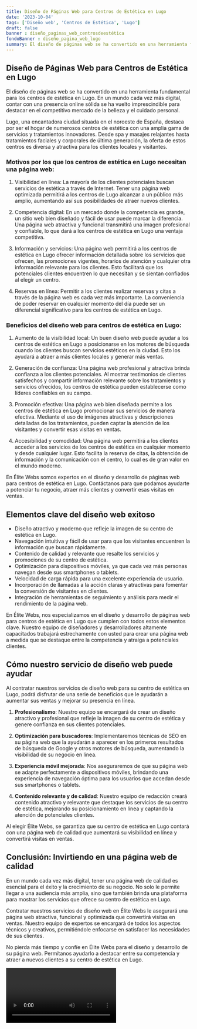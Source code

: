 ```yaml
---
title: Diseño de Páginas Web para Centros de Estética en Lugo
date: '2023-10-04'
tags: ['Diseño web', 'Centros de Estética', 'Lugo']
draft: false
banner : diseño_paginas_web_centrosdeestética
fondoBanner : diseño_pagina_web_lugo
summary: El diseño de páginas web se ha convertido en una herramienta fundamental para los centros de estética en Lugo. En un mundo cada vez más digital, contar con una presencia online sólida se ha vuelto imprescindible para destacar en el competitivo mercado de la belleza y el cuidado personal.
---
```


## Diseño de Páginas Web para Centros de Estética en Lugo

El diseño de páginas web se ha convertido en una herramienta fundamental para los centros de estética en Lugo. En un mundo cada vez más digital, contar con una presencia online sólida se ha vuelto imprescindible para destacar en el competitivo mercado de la belleza y el cuidado personal.

Lugo, una encantadora ciudad situada en el noroeste de España, destaca por ser el hogar de numerosos centros de estética con una amplia gama de servicios y tratamientos innovadores. Desde spa y masajes relajantes hasta tratamientos faciales y corporales de última generación, la oferta de estos centros es diversa y atractiva para los clientes locales y visitantes.

### Motivos por los que los centros de estética en Lugo necesitan una página web:

1. Visibilidad en línea: La mayoría de los clientes potenciales buscan servicios de estética a través de Internet. Tener una página web optimizada permitirá a los centros de Lugo alcanzar a un público más amplio, aumentando así sus posibilidades de atraer nuevos clientes.

2. Competencia digital: En un mercado donde la competencia es grande, un sitio web bien diseñado y fácil de usar puede marcar la diferencia. Una página web atractiva y funcional transmitirá una imagen profesional y confiable, lo que dará a los centros de estética en Lugo una ventaja competitiva.

3. Información y servicios: Una página web permitirá a los centros de estética en Lugo ofrecer información detallada sobre los servicios que ofrecen, las promociones vigentes, horarios de atención y cualquier otra información relevante para los clientes. Esto facilitará que los potenciales clientes encuentren lo que necesitan y se sientan confiados al elegir un centro.

4. Reservas en línea: Permitir a los clientes realizar reservas y citas a través de la página web es cada vez más importante. La conveniencia de poder reservar en cualquier momento del día puede ser un diferencial significativo para los centros de estética en Lugo.

### Beneficios del diseño web para centros de estética en Lugo:

1. Aumento de la visibilidad local: Un buen diseño web puede ayudar a los centros de estética en Lugo a posicionarse en los motores de búsqueda cuando los clientes buscan servicios estéticos en la ciudad. Esto los ayudará a atraer a más clientes locales y generar más ventas.

2. Generación de confianza: Una página web profesional y atractiva brinda confianza a los clientes potenciales. Al mostrar testimonios de clientes satisfechos y compartir información relevante sobre los tratamientos y servicios ofrecidos, los centros de estética pueden establecerse como líderes confiables en su campo.

3. Promoción efectiva: Una página web bien diseñada permite a los centros de estética en Lugo promocionar sus servicios de manera efectiva. Mediante el uso de imágenes atractivas y descripciones detalladas de los tratamientos, pueden captar la atención de los visitantes y convertir esas visitas en ventas.

4. Accesibilidad y comodidad: Una página web permitirá a los clientes acceder a los servicios de los centros de estética en cualquier momento y desde cualquier lugar. Esto facilita la reserva de citas, la obtención de información y la comunicación con el centro, lo cual es de gran valor en el mundo moderno.

En Élite Webs somos expertos en el diseño y desarrollo de páginas web para centros de estética en Lugo. Contáctanos para que podamos ayudarte a potenciar tu negocio, atraer más clientes y convertir esas visitas en ventas.

<GifSeo />

<Cta />

## Elementos clave del diseño web exitoso

- Diseño atractivo y moderno que refleje la imagen de su centro de estética en Lugo.
- Navegación intuitiva y fácil de usar para que los visitantes encuentren la información que buscan rápidamente.
- Contenido de calidad y relevante que resalte los servicios y promociones de su centro de estética.
- Optimización para dispositivos móviles, ya que cada vez más personas navegan desde sus smartphones o tablets.
- Velocidad de carga rápida para una excelente experiencia de usuario.
- Incorporación de llamadas a la acción claras y atractivas para fomentar la conversión de visitantes en clientes.
- Integración de herramientas de seguimiento y análisis para medir el rendimiento de la página web.

En Élite Webs, nos especializamos en el diseño y desarrollo de páginas web para centros de estética en Lugo que cumplen con todos estos elementos clave. Nuestro equipo de diseñadores y desarrolladores altamente capacitados trabajará estrechamente con usted para crear una página web a medida que se destaque entre la competencia y atraiga a potenciales clientes.

## Cómo nuestro servicio de diseño web puede ayudar

Al contratar nuestros servicios de diseño web para su centro de estética en Lugo, podrá disfrutar de una serie de beneficios que le ayudarán a aumentar sus ventas y mejorar su presencia en línea.

1. **Profesionalismo**: Nuestro equipo se encargará de crear un diseño atractivo y profesional que refleje la imagen de su centro de estética y genere confianza en sus clientes potenciales.

2. **Optimización para buscadores**: Implementaremos técnicas de SEO en su página web que la ayudarán a aparecer en los primeros resultados de búsqueda de Google y otros motores de búsqueda, aumentando la visibilidad de su negocio en línea.

3. **Experiencia móvil mejorada**: Nos aseguraremos de que su página web se adapte perfectamente a dispositivos móviles, brindando una experiencia de navegación óptima para los usuarios que accedan desde sus smartphones o tablets.

4. **Contenido relevante y de calidad**: Nuestro equipo de redacción creará contenido atractivo y relevante que destaque los servicios de su centro de estética, mejorando su posicionamiento en línea y captando la atención de potenciales clientes.

Al elegir Élite Webs, se garantiza que su centro de estética en Lugo contará con una página web de calidad que aumentará su visibilidad en línea y convertirá visitas en ventas.

## Conclusión: Invirtiendo en una página web de calidad

En un mundo cada vez más digital, tener una página web de calidad es esencial para el éxito y la crecimiento de su negocio. No solo le permite llegar a una audiencia más amplia, sino que también brinda una plataforma para mostrar los servicios que ofrece su centro de estética en Lugo.

Contratar nuestros servicios de diseño web en Élite Webs le asegurará una página web atractiva, funcional y optimizada que convertirá visitas en ventas. Nuestro equipo de expertos se encargará de todos los aspectos técnicos y creativos, permitiéndole enfocarse en satisfacer las necesidades de sus clientes.

No pierda más tiempo y confíe en Élite Webs para el diseño y desarrollo de su página web. Permítanos ayudarlo a destacar entre su competencia y atraer a nuevos clientes a su centro de estética en Lugo.

<Video />

<CtaBot job='Centros de Estética' city='Lugo'/>

<Gmaps query='Lugo+españa+maps' />